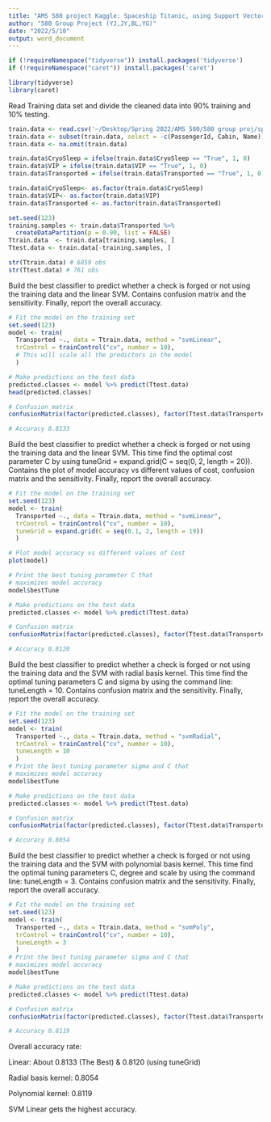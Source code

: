 ```yaml
---
title: "AMS 580 project Kaggle: Spaceship Titanic, using Support Vector Machine"
author: "580 Group Project (YJ,JY,BL,YG)"
date: "2022/5/10"
output: word_document
---
```


```r
if (!requireNamespace("tidyverse")) install.packages('tidyverse')
if (!requireNamespace("caret")) install.packages('caret')

library(tidyverse)
library(caret)
```

Read Training data set and divide the cleaned data into 90% training and 10% testing.
```r
train.data <- read.csv('~/Desktop/Spring 2022/AMS 580/580 group proj/spaceship-titanic/spcshipTtn-train.csv')
train.data <- subset(train.data, select = -c(PassengerId, Cabin, Name))
train.data <- na.omit(train.data)

train.data$CryoSleep = ifelse(train.data$CryoSleep == "True", 1, 0)
train.data$VIP = ifelse(train.data$VIP == "True", 1, 0)
train.data$Transported = ifelse(train.data$Transported == "True", 1, 0)

train.data$CryoSleep<- as.factor(train.data$CryoSleep)
train.data$VIP<- as.factor(train.data$VIP)
train.data$Transported <- as.factor(train.data$Transported)

set.seed(123)
training.samples <- train.data$Transported %>%
  createDataPartition(p = 0.90, list = FALSE)
Ttrain.data  <- train.data[training.samples, ]
Ttest.data <- train.data[-training.samples, ]

str(Ttrain.data) # 6859 obs
str(Ttest.data) # 761 obs
```

Build the best classifier to predict whether a check is forged or not using the training data and the linear SVM. 
Contains confusion matrix and the sensitivity. 
Finally, report the overall accuracy.
```r
# Fit the model on the training set
set.seed(123)
model <- train(
  Transported ~., data = Ttrain.data, method = "svmLinear",
  trControl = trainControl("cv", number = 10),
  # This will scale all the predictors in the model
  )

# Make predictions on the test data
predicted.classes <- model %>% predict(Ttest.data)
head(predicted.classes)

# Confusion matrix
confusionMatrix(factor(predicted.classes), factor(Ttest.data$Transported), positive = '1')

# Accuracy 0.8133
```

Build the best classifier to predict whether a check is forged or not using the training data and the linear SVM. 
This time find the optimal cost parameter C by using tuneGrid = expand.grid(C = seq(0, 2, length = 20)).
Contains the plot of model accuracy vs different values of cost, confusion matrix and the sensitivity. 
Finally, report the overall accuracy.
```r
# Fit the model on the training set
set.seed(123)
model <- train(
  Transported ~., data = Ttrain.data, method = "svmLinear",
  trControl = trainControl("cv", number = 10),
  tuneGrid = expand.grid(C = seq(0.1, 2, length = 19))
  )

# Plot model accuracy vs different values of Cost
plot(model)

# Print the best tuning parameter C that
# maximizes model accuracy
model$bestTune

# Make predictions on the test data
predicted.classes <- model %>% predict(Ttest.data)

# Confusion matrix
confusionMatrix(factor(predicted.classes), factor(Ttest.data$Transported), positive = '1')

# Accuracy 0.8120
```

Build the best classifier to predict whether a check is forged or not using the training data and the SVM with radial basis kernel. 
This time find the optimal tuning parameters C and sigma by using the command line: tuneLength = 10.
Contains confusion matrix and the sensitivity. 
Finally, report the overall accuracy.
```r
# Fit the model on the training set
set.seed(123)
model <- train(
  Transported ~., data = Ttrain.data, method = "svmRadial",
  trControl = trainControl("cv", number = 10),
  tuneLength = 10
  )
# Print the best tuning parameter sigma and C that
# maximizes model accuracy
model$bestTune

# Make predictions on the test data
predicted.classes <- model %>% predict(Ttest.data)

# Confusion matrix
confusionMatrix(factor(predicted.classes), factor(Ttest.data$Transported), positive = '1')

# Accuracy 0.8054
```

Build the best classifier to predict whether a check is forged or not using the training data and the SVM with polynomial basis kernel.
This time find the optimal tuning parameters C, degree and scale by using the command line: tuneLength = 3.
Contains confusion matrix and the sensitivity. 
Finally, report the overall accuracy.
```r
# Fit the model on the training set
set.seed(123)
model <- train(
  Transported ~., data = Ttrain.data, method = "svmPoly",
  trControl = trainControl("cv", number = 10),
  tuneLength = 3
  )
# Print the best tuning parameter sigma and C that
# maximizes model accuracy
model$bestTune

# Make predictions on the test data
predicted.classes <- model %>% predict(Ttest.data)

# Confusion matrix
confusionMatrix(factor(predicted.classes), factor(Ttest.data$Transported), positive = '1')

# Accuracy 0.8119
```


Overall accuracy rate:

Linear: About 0.8133 (The Best) & 0.8120 (using tuneGrid)

Radial basis kernel: 0.8054

Polynomial kernel: 0.8119

SVM Linear gets the highest accuracy.
